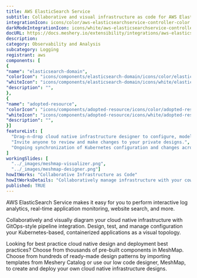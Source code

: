 ```yaml
---
title: AWS ElasticSearch Service
subtitle: Collaborative and visual infrastructure as code for AWS ElasticSearch Service
integrationIcon: icons/color/aws-elasticsearchservice-controller-color.svg
darkModeIntegrationIcon: icons/white/aws-elasticsearchservice-controller-white.svg
docURL: https://docs.meshery.io/extensibility/integrations/aws-elasticsearchservice-controller
description: 
category: Observability and Analysis
subcategory: Logging
registrant: aws
components: [
{
"name": "elasticsearch-domain",
"colorIcon": "icons/components/elasticsearch-domain/icons/color/elasticsearch-domain-color.svg",
"whiteIcon": "icons/components/elasticsearch-domain/icons/white/elasticsearch-domain-white.svg",
"description": "",
},
{
"name": "adopted-resource",
"colorIcon": "icons/components/adopted-resource/icons/color/adopted-resource-color.svg",
"whiteIcon": "icons/components/adopted-resource/icons/white/adopted-resource-white.svg",
"description": "",
}]
featureList: [
  "Drag-n-drop cloud native infrastructure designer to configure, model, and deploy your workloads.",
  "Invite anyone to review and make changes to your private designs.",
  "Ongoing synchronization of Kubernetes configuration and changes across any number of clusters."
]
workingSlides: [
  "../_images/meshmap-visualizer.png",
  "../_images/meshmap-designer.png"]
howItWorks: "Collaborative Infrastructure as Code"
howItWorksDetails: "Collaboratively manage infrastructure with your coworkers synchronously sharing the same designs."
published: TRUE
---
```

<p>
AWS ElasticSearch Service makes it easy for you to perform interactive log analytics, real-time application monitoring, website search, and more. 
</p>
<p>
    Collaboratively and visually diagram your cloud native infrastructure with GitOps-style pipeline integration. Design, test, and manage configuration your Kubernetes-based, containerized applications as a visual topology.
</p>
<p>
    Looking for best practice cloud native design and deployment best practices? Choose from thousands of pre-built components in MeshMap. Choose from hundreds of ready-made design patterns by importing templates from Meshery Catalog or use our low code designer, MeshMap, to create and deploy your own cloud native infrastructure designs.
</p>
